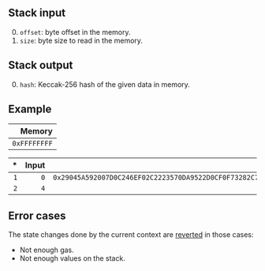 ## Stack input

0. `offset`: byte offset in the memory.
1. `size`: byte size to read in the memory.

## Stack output

0. `hash`: Keccak-256 hash of the given data in memory.

## Example

| Memory |
|-------:|
| `0xFFFFFFFF`|

| * | Input | Output |
|--:|------:|-------:|
| `1` | `0` | `0x29045A592007D0C246EF02C2223570DA9522D0CF0F73282C79A1BC8F0BB2C238` |
| `2` | `4` | |

## Error cases

The state changes done by the current context are [reverted](#FD) in those cases:
- Not enough gas.
- Not enough values on the stack.
